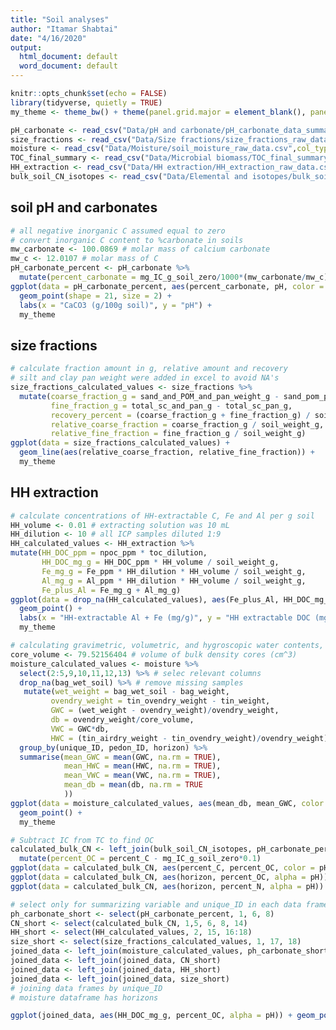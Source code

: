 ```yaml
---
title: "Soil analyses"
author: "Itamar Shabtai"
date: "4/16/2020"
output:
  html_document: default
  word_document: default
---
```


```r
knitr::opts_chunk$set(echo = FALSE)
library(tidyverse, quietly = TRUE)
my_theme <- theme_bw() + theme(panel.grid.major = element_blank(), panel.grid.minor = element_blank())
```

```r
pH_carbonate <- read_csv("Data/pH and carbonate/pH_carbonate_data_summary_final.csv", col_types = cols(horizon = col_factor(levels = c("a","c","o"))))
size_fractions <- read_csv("Data/Size fractions/size_fractions_raw_data.csv", col_types = cols(horizon = col_factor(levels = c("a","c", "e"))))
moisture <- read_csv("Data/Moisture/soil_moisture_raw_data.csv",col_types = cols(horizon = col_factor(levels = c("a","b", "c", "e", "o"))))
TOC_final_summary <- read_csv("Data/Microbial biomass/TOC_final_summary.csv", col_types = cols(horizon = col_factor(levels = c("a","b", "c", "e", "o"))))
HH_extraction <- read_csv("Data/HH extraction/HH_extraction_raw_data.csv")
bulk_soil_CN_isotopes <- read_csv("Data/Elemental and isotopes/bulk_soil_CN_natu_abund_raw_data.csv",col_types = cols(horizon = col_factor(levels = c("a","c","e"))))
```

## soil pH and carbonates

```r
# all negative inorganic C assumed equal to zero
# convert inorganic C content to %carbonate in soils
mw_carbonate <- 100.0869 # molar mass of calcium carbonate
mw_c <- 12.0107 # molar mass of C
pH_carbonate_percent <- pH_carbonate %>% 
  mutate(percent_carbonate = mg_IC_g_soil_zero/1000*(mw_carbonate/mw_c)*100)
ggplot(data = pH_carbonate_percent, aes(percent_carbonate, pH, color = horizon)) + 
  geom_point(shape = 21, size = 2) +
  labs(x = "CaCO3 (g/100g soil)", y = "pH") +
  my_theme
```

## size fractions

```r
# calculate fraction amount in g, relative amount and recovery
# silt and clay pan weight were added in excel to avoid NA's
size_fractions_calculated_values <- size_fractions %>% 
  mutate(coarse_fraction_g = sand_and_POM_and_pan_weight_g - sand_pom_pan_weight_g,
         fine_fraction_g = total_sc_and_pan_g - total_sc_pan_g,
         recovery_percent = (coarse_fraction_g + fine_fraction_g) / soil_weight_g * 100,
         relative_coarse_fraction = coarse_fraction_g / soil_weight_g,
         relative_fine_fraction = fine_fraction_g / soil_weight_g)
ggplot(data = size_fractions_calculated_values) + 
  geom_line(aes(relative_coarse_fraction, relative_fine_fraction)) + 
  my_theme

```

## HH extraction

```r
# calculate concentrations of HH-extractable C, Fe and Al per g soil
HH_volume <- 0.01 # extracting solution was 10 mL
HH_dilution <- 10 # all ICP samples diluted 1:9
HH_calculated_values <- HH_extraction %>% 
mutate(HH_DOC_ppm = npoc_ppm * toc_dilution,
       HH_DOC_mg_g = HH_DOC_ppm * HH_volume / soil_weight_g,
       Fe_mg_g = Fe_ppm * HH_dilution * HH_volume / soil_weight_g,
       Al_mg_g = Al_ppm * HH_dilution * HH_volume / soil_weight_g,
       Fe_plus_Al = Fe_mg_g + Al_mg_g)
ggplot(data = drop_na(HH_calculated_values), aes(Fe_plus_Al, HH_DOC_mg_g)) +
  geom_point() +
  labs(x = "HH-extractable Al + Fe (mg/g)", y = "HH extractable DOC (mg/g)") +
  my_theme
```

```r
# calculating gravimetric, volumetric, and hygroscopic water contents, and bulk density
core_volume <- 79.52156404 # volume of bulk density cores (cm^3)
moisture_calculated_values <- moisture %>% 
  select(2:5,9,10,11,12,13) %>% # selec relevant columns
  drop_na(bag_wet_soil) %>% # remove missing samples
   mutate(wet_weight = bag_wet_soil - bag_weight,
         ovendry_weight = tin_ovendry_weight - tin_weight,
         GWC = (wet_weight - ovendry_weight)/ovendry_weight,
         db = ovendry_weight/core_volume,
         VWC = GWC*db,
         HWC = (tin_airdry_weight - tin_ovendry_weight)/ovendry_weight) %>% 
  group_by(unique_ID, pedon_ID, horizon) %>% 
  summarise(mean_GWC = mean(GWC, na.rm = TRUE),
            mean_HWC = mean(HWC, na.rm = TRUE),
            mean_VWC = mean(VWC, na.rm = TRUE),
            mean_db = mean(db, na.rm = TRUE
            ))
ggplot(data = moisture_calculated_values, aes(mean_db, mean_GWC, color = horizon)) +
  geom_point() +
  my_theme
```

```r
# Subtract IC from TC to find OC
calculated_bulk_CN <- left_join(bulk_soil_CN_isotopes, pH_carbonate_percent) %>% 
  mutate(percent_OC = percent_C - mg_IC_g_soil_zero*0.1) 
ggplot(data = calculated_bulk_CN, aes(percent_C, percent_OC, color = pH)) + geom_point()
ggplot(data = calculated_bulk_CN, aes(horizon, percent_OC, alpha = pH)) + geom_boxplot() + geom_jitter()
ggplot(data = calculated_bulk_CN, aes(horizon, percent_N, alpha = pH)) + geom_boxplot() + geom_jitter()
```

```r
# select only for summarizing variable and unique_ID in each data frame
ph_carbonate_short <- select(pH_carbonate_percent, 1, 6, 8)
CN_short <- select(calculated_bulk_CN, 1,5, 6, 8, 14)
HH_short <- select(HH_calculated_values, 2, 15, 16:18)
size_short <- select(size_fractions_calculated_values, 1, 17, 18)
joined_data <- left_join(moisture_calculated_values, ph_carbonate_short) 
joined_data <- left_join(joined_data, CN_short) 
joined_data <- left_join(joined_data, HH_short) 
joined_data <- left_join(joined_data, size_short)
# joining data frames by unique_ID
# moisture dataframe has horizons
```
```r
ggplot(joined_data, aes(HH_DOC_mg_g, percent_OC, alpha = pH)) + geom_point() + my_theme + labs(x = "HH extractable DOC (mg C/g soil)", y = "SOC (%)")
```

